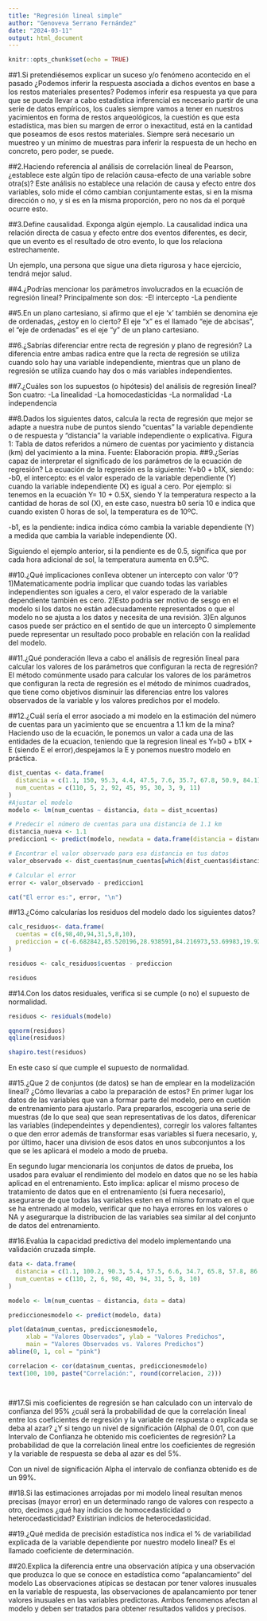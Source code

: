 ```yaml
---
title: "Regresión lineal simple"
author: "Genoveva Serrano Fernández"
date: "2024-03-11"
output: html_document
---
```


```r
knitr::opts_chunk$set(echo = TRUE)
```

##1.Si pretendiésemos explicar un suceso y/o fenómeno acontecido en el pasado ¿Podemos inferir la respuesta asociada a dichos eventos en base a los restos materiales presentes?
Podemos inferir esa respuesta ya que para que se pueda llevar a cabo estadística inferencial es necesario partir de una serie de datos empíricos, los cuales siempre vamos a tener en nuestros yacimientos en forma de restos arqueológicos, la cuestión es que esta estadística, mas bien su margen de error o inexactitud, está en la cantidad que poseamos de esos restos materiales. Siempre será necesario un muestreo y un mínimo de muestras para inferir la respuesta de un hecho en concreto, pero poder, se puede.

##2.Haciendo referencia al análisis de correlación lineal de Pearson, ¿establece este algún tipo de relación causa-efecto de una variable sobre otra(s)?
Este análisis no establece una relación de causa y efecto entre dos variables, solo mide el cómo cambian conjuntamente estas, si en la misma dirección o no, y si es en la misma proporción, pero no nos da el porqué ocurre esto.

##3.Define causalidad. Exponga algún ejemplo.
La causalidad indica una relación directa de casua y efecto entre dos eventos diferentes, es decir, que un evento es el resultado de otro evento, lo que los relaciona estrechamente.

Un ejemplo, una persona que sigue una dieta rigurosa y hace ejercicio, tendrá mejor salud.

##4.¿Podrías mencionar los parámetros involucrados en la ecuación de regresión lineal?
Principalmente son dos:
-El intercepto
-La pendiente

##5.En un plano cartesiano, si afirmo que el eje ‘x’ también se denomina eje de ordenadas, ¿estoy en lo cierto?
El eje "x" es el llamado "eje de abcisas", el "eje de ordenadas" es el eje "y" de un plano cartesiano.

##6.¿Sabrías diferenciar entre recta de regresión y plano de regresión?
La diferencia entre ambas radica entre que la recta de regresión se utiliza cuando solo hay una variable independiente, mientras que un plano de regresión se utiliza cuando hay dos o más variables independientes.

##7.¿Cuáles son los supuestos (o hipótesis) del análisis de regresión lineal?
Son cuatro:
-La linealidad
-La homocedasticidas
-La normalidad
-La independencia

##8.Dados los siguientes datos, calcula la recta de regresión que mejor se adapte a nuestra nube de puntos siendo “cuentas” la variable dependiente o de respuesta y “distancia” la variable independiente o explicativa.
Figura 1: Tabla de datos referidos a número de cuentas por yacimiento y distancia (km) del yacimiento a la mina. Fuente: Elaboración propia.
##9.¿Serías capaz de interpretar el significado de los parámetros de la ecuación de regresión?
La ecuación de la regresión es la siguiente: Y=b0 + b1X, siendo:
-b0, el intercepto: es el valor esperado de la variable dependiente (Y) cuando la variable independiente (X) es igual a cero.
Por ejemplo: si tenemos en la ecuación Y= 10 + 0.5X, siendo Y la temperatura respecto a la cantidad de horas de sol (X), en este caso, nuestra b0 sería 10 e indica que cuando existen 0 horas de sol, la temperatura es de 10ºC.

-b1, es la pendiente: indica indica cómo cambia la variable dependiente (Y) a medida que cambia la variable independiente (X).

Siguiendo el ejemplo anterior, si la pendiente es de 0.5, significa que por cada hora adicional de sol, la temperatura aumenta en 0.5ºC.

##10.¿Qué implicaciones conlleva obtener un intercepto con valor ‘0’?
1)Matematicamente podria implicar que cuando todas las variables independientes son iguales a cero, el valor esperado de la variable dependiente también es cero.
2)Esto podria ser motivo de sesgo en el modelo si los datos no están adecuadamente representados o que el modelo no se ajusta a los datos y necesita de una revisión.
3)En algunos casos puede ser práctico en el sentido de que un intercepto 0 simplemente puede representar un resultado poco probable en relación con la realidad del modelo.

##11.¿Qué ponderación lleva a cabo el análisis de regresión lineal para calcular los valores de los parámetros que configuran la recta de regresión?
El método comúnmente usado para calcular los valores de los parámetros que configuran la recta de regresión es el método de mínimos cuadrados, que tiene como objetivos disminuir las diferencias entre los valores observados de la variable y los valores predichos por el modelo.

##12.¿Cuál sería el error asociado a mi modelo en la estimación del número de cuentas para un yacimiento que se encuentra a 1.1 km de la mina?
Haciendo uso de la ecuación, le ponemos un valor a cada una de las entidades de la ecuacion, teniendo que la regresion lineal es Y=b0 + b1X + E (siendo E el error),despejamos la E y ponemos nuestro modelo en práctica. 
```r

dist_cuentas <- data.frame(
  distancia = c(1.1, 150, 95.3, 4.4, 47.5, 7.6, 35.7, 67.8, 50.9, 84.1),
  num_cuentas = c(110, 5, 2, 92, 45, 95, 30, 3, 9, 11)
)
#Ajustar el modelo
modelo <- lm(num_cuentas ~ distancia, data = dist_ncuentas)

# Predecir el número de cuentas para una distancia de 1.1 km
distancia_nueva <- 1.1
prediccion1 <- predict(modelo, newdata = data.frame(distancia = distancia_nueva))

# Encontrar el valor observado para esa distancia en tus datos
valor_observado <- dist_cuentas$num_cuentas[which(dist_cuentas$distancia == 1.1)]

# Calcular el error
error <- valor_observado - prediccion1

cat("El error es:", error, "\n")


```
##13.¿Cómo calcularías los residuos del modelo dado los siguientes datos?
```r
calc_residuos<- data.frame(
  cuentas = c(6,98,40,94,31,5,8,10),
  prediccion = c(-6.682842,85.520196,28.938591,84.216973,53.69983,19.924631,28.504183,-2.121561)
)

residuos <- calc_residuos$cuentas - prediccion

residuos
```
##14.Con los datos residuales, verifica si se cumple (o no) el supuesto de normalidad.
```r

residuos <- residuals(modelo)

qqnorm(residuos)
qqline(residuos)

shapiro.test(residuos)
```
En este caso sí que cumple el supuesto de normalidad.

##15.¿Que 2 de conjuntos (de datos) se han de emplear en la modelización lineal? ¿Cómo llevarías a cabo la preparación de estos?
En primer lugar los datos de las variables que van a formar parte del modelo, pero en cuetión de entrenamiento para ajustarlo. Para prepararlos, escogeria una serie de muestras (de lo que sea) que sean representativas de los datos, diferenicar las variables (independeintes y dependientes), corregir los valores faltantes o que den error además de transformar esas variables si fuera necesario, y, por último, hacer una division de esos datos en unos subconjuntos a los que se les aplicará el modelo a modo de prueba.

En segundo lugar mencionaría los conjuntos de datos de prueba, los usados para evaluar el rendimiento del modelo en datos que no se les había aplicad en el entrenamiento. Esto implica: aplicar el mismo proceso de tratamiento de datos que en el entrenamiento (si fuera necesario), asegurarse de que todas las variables esten en el mismo formato en el que se ha entrenado al modelo, verificar que no haya errores en los valores o NA y asegurarque la distribucion de las variables sea similar al del conjunto de datos del entrenamiento.

##16.Evalúa la capacidad predictiva del modelo implementando una validación cruzada simple.
```r
data <- data.frame(
  distancia = c(1.1, 100.2, 90.3, 5.4, 57.5, 6.6, 34.7, 65.8, 57.8, 86.1),
  num_cuentas = c(110, 2, 6, 98, 40, 94, 31, 5, 8, 10)
)

modelo <- lm(num_cuentas ~ distancia, data = data)

prediccionesmodelo <- predict(modelo, data)

plot(data$num_cuentas, prediccionesmodelo,
     xlab = "Valores Observados", ylab = "Valores Predichos",
     main = "Valores Observados vs. Valores Predichos")
abline(0, 1, col = "pink") 

correlacion <- cor(data$num_cuentas, prediccionesmodelo)
text(100, 100, paste("Correlación:", round(correlacion, 2)))




```

##17.Si mis coeficientes de regresión se han calculado con un intervalo de confianza del 95% ¿cuál será la probabilidad de que la correlación lineal entre los coeficientes de regresión y la variable de respuesta o explicada se deba al azar? ¿Y si tengo un nivel de significación (Alpha) de 0.01, con que Intervalo de Confianza he obtenido mis coeficientes de regresión?
La probabilidad de que la correlación lineal entre los coeficientes de regresión y la variable de respuesta se deba al azar es del 5%.

Con un nivel de significación Alpha el intervalo de confianza obtenido es de un 99%.

##18.Si las estimaciones arrojadas por mi modelo lineal resultan menos precisas (mayor error) en un determinado rango de valores con respecto a otro, decimos ¿qué hay indicios de homocedasticidad o heterocedasticidad?
Existirian indicios de heterocedasticidad.

##19.¿Qué medida de precisión estadística nos indica el % de variabilidad explicada de la variable dependiente por nuestro modelo lineal?
 Es el llamado coeficiente de determinación. 

##20.Explica la diferencia entre una observación atípica y una observación que produzca lo que se conoce en estadística como “apalancamiento” del modelo
Las observaciones atípicas se destacan por tener valores inusuales en la variable de respuesta, las observaciones de apalancamiento por tener valores inusuales en las variables predictoras. Ambos fenomenos afectan al modelo y deben ser tratados para obtener resultados validos y precisos. 